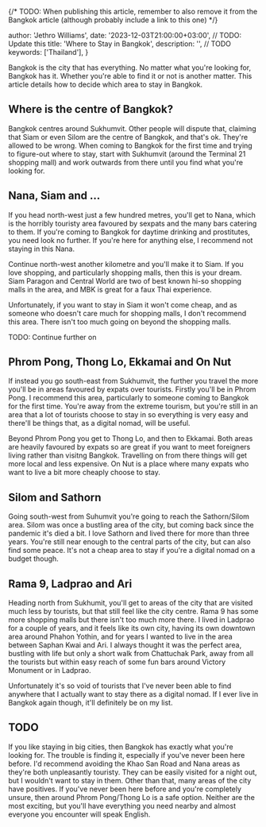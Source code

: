 {/* TODO: When publishing this article, remember to also remove it from the Bangkok article (although probably include a link to this one) */}


  author: 'Jethro Williams',
  date: '2023-12-03T21:00:00+03:00', // TODO: Update this
  title: 'Where to Stay in Bangkok',
  description: '', // TODO
  keywords: ['Thailand'],
}


Bangkok is the city that has everything. No matter what you're looking for, Bangkok has it. Whether you're able to find it or not is another matter. This article details how to decide which area to stay in Bangkok.

## Where is the centre of Bangkok?

Bangkok centres around Sukhumvit. Other people will dispute that, claiming that Siam or even Silom are the centre of Bangkok, and that's ok. They're allowed to be wrong. When coming to Bangkok for the first time and trying to figure-out where to stay, start with Sukhumvit (around the <ExternalLink url='https://maps.app.goo.gl/Yd49e6y2G7haRh988'>Terminal 21 shopping mall</ExternalLink>) and work outwards from there until you find what you're looking for.

## Nana, Siam and ...

If you head north-west just a few hundred metres, you'll get to Nana, which is the horribly touristy area favoured by sexpats and the many bars catering to them. If you're coming to Bangkok for daytime drinking and prostitutes, you need look no further. If you're here for anything else, I recommend not staying in this Nana.

Continue north-west another kilometre and you'll make it to Siam. If you love shopping, and particularly shopping malls, then this is your dream. Siam Paragon and Central World are two of best known hi-so shopping malls in the area, and MBK is great for a faux Thai experience.

Unfortunately, if you want to stay in Siam it won't come cheap, and as someone who doesn't care much for shopping malls, I don't recommend this area. There isn't too much going on beyond the shopping malls.

TODO: Continue further on

## Phrom Pong, Thong Lo, Ekkamai and On Nut

If instead you go south-east from Sukhumvit, the further you travel the more you'll be in areas favoured by expats over tourists. Firstly you'll be in Phrom Pong. I recommend this area, particularly to someone coming to Bangkok for the first time. You're away from the extreme tourism, but you're still in an area that a lot of tourists choose to stay in so everything is very easy and there'll be things that, as a digital nomad, will be useful.

Beyond Phrom Pong you get to Thong Lo, and then to Ekkamai. Both areas are heavily favoured by expats so are great if you want to meet foreigners living rather than visitng Bangkok. Travelling on from there things will get more local and less expensive. On Nut is a place where many expats who want to live a bit more cheaply choose to stay.

## Silom and Sathorn

Going south-west from Suhumvit you're going to reach the Sathorn/Silom area. Silom was once a bustling area of the city, but coming back since the pandemic it's died a bit. I love Sathorn and lived there for more than three years. You're still near enough to the central parts of the city, but can also find some peace. It's not a cheap area to stay if you're a digital nomad on a budget though.

## Rama 9, Ladprao and Ari

Heading north from Sukhumit, you'll get to areas of the city that are visited much less by tourists, but that still feel like the city centre. Rama 9 has some more shopping malls but there isn't too much more there. I lived in Ladprao for a couple of years, and it feels like its own city, having its own downtown area around Phahon Yothin, and for years I wanted to live in the area between Saphan Kwai and Ari. I always thought it was the perfect area, bustling with life but only a short walk from Chattuchak Park, away from all the tourists but within easy reach of some fun bars around Victory Monument or in Ladprao.

Unfortunately it's so void of tourists that I've never been able to find anywhere that I actually want to stay there as a digital nomad. If I ever live in Bangkok again though, it'll definitely be on my list.

## TODO

If you like staying in big cities, then Bangkok has exactly what you're looking for. The trouble is finding it, especially if you've never been here before. I'd recommend avoiding the Khao San Road and Nana areas as they're both unpleasantly touristy. They can be easily visited for a night out, but I wouldn't want to stay in them. Other than that, many areas of the city have positives. If you've never been here before and you're completely unsure, then around Phrom Pong/Thong Lo is a safe option. Neither are the most exciting, but you'll have everything you need nearby and almost everyone you encounter will speak English.

